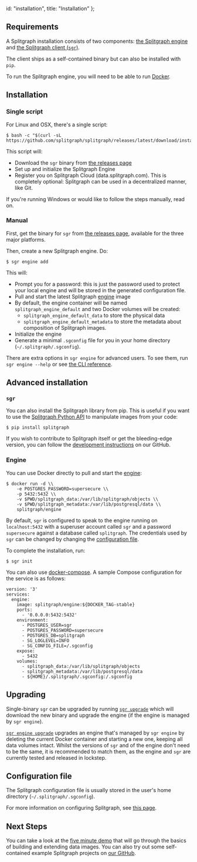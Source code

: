   id: "installation",
  title: "Installation"
};

## Requirements

A Splitgraph installation consists of two components: [the Splitgraph engine](../architecture/splitgraph_engine) and [the Splitgraph client (`sgr`)](../architecture/sgr_client).

The client ships as a self-contained binary but can also be installed with `pip`.

To run the Splitgraph engine, you will need to be able to run [Docker](https://www.docker.com/get-started).

## Installation

### Single script

For Linux and OSX, there's a single script:

```
$ bash -c "$(curl -sL https://github.com/splitgraph/splitgraph/releases/latest/download/install.sh)"
```

This script will:

  * Download the `sgr` binary from [the releases page](https://github.com/splitgraph/splitgraph/releases/latest)
  * Set up and initialize the Splitgraph Engine
  * Register you on Splitgraph Cloud (data.splitgraph.com). This is completely optional:
   Splitgraph can be used in a decentralized manner, like Git.

If you're running Windows or would like to follow the steps manually, read on.

### Manual

First, get the binary for `sgr` from [the releases page](https://github.com/splitgraph/splitgraph/releases/latest), available for the three major platforms.

Then, create a new Splitgraph engine. Do:

```
$ sgr engine add
```

This will:

  * Prompt you for a password: this is just the password used to protect your
    local engine and will be stored in the generated configuration file.
  * Pull and start the latest Splitgraph [engine](https://hub.docker.com/r/splitgraph/engine/) image
  * By default, the engine container will be named `splitgraph_engine_default` and two Docker volumes
    will be created:
    * `splitgraph_engine_default_data` to store the physical data
    * `splitgraph_engine_default_metadata` to store the metadata about composition of Splitgraph images.
  * Initialize the engine
  * Generate a minimal `.sgconfig` file for you in your home directory (`~/.splitgraph/.sgconfig`).

There are extra options in `sgr engine` for advanced users. To see them, run `sgr engine --help` or
see [the CLI reference](../sgr/engine_management/engine_add).

## Advanced installation

### `sgr`

You can also install the Splitgraph library from pip. This is useful if you want to use the
[Splitgraph Python API](../python_api/splitgraph) to manipulate images from your code:

```
$ pip install splitgraph
```

If you wish to contribute to Splitgraph itself or get the bleeding-edge version, you can follow
the [development instructions](https://github.com/splitgraph/splitgraph/#setting-up-a-development-environment)
on our GitHub.

### Engine

You can use Docker directly to pull and start the
[engine](https://hub.docker.com/r/splitgraph/engine/):

```
$ docker run -d \\
    -e POSTGRES_PASSWORD=supersecure \\
    -p 5432:5432 \\
    -v $PWD/splitgraph_data:/var/lib/splitgraph/objects \\
    -v $PWD/splitgraph_metadata:/var/lib/postgresql/data \\
    splitgraph/engine
```

By default, `sgr` is configured to speak to the engine running on
`localhost:5432` with a superuser account called `sgr` and a password
`supersecure` against a database called `splitgraph`. The credentials used by `sgr`
can be changed by changing the [configuration file](#configuration-file).

To complete the installation, run:

```
$ sgr init
```

You can also use [docker-compose](https://docs.docker.com/compose/). A sample
Compose configuration for the service is as follows:

```
version: '3'
services:
  engine:
    image: splitgraph/engine:${DOCKER_TAG-stable}
    ports:
      - '0.0.0.0:5432:5432'
    environment:
      - POSTGRES_USER=sgr
      - POSTGRES_PASSWORD=supersecure
      - POSTGRES_DB=splitgraph
      - SG_LOGLEVEL=INFO
      - SG_CONFIG_FILE=/.sgconfig
    expose:
      - 5432
    volumes:
      - splitgraph_data:/var/lib/splitgraph/objects
      - splitgraph_metadata:/var/lib/postgresql/data
      - ${HOME}/.splitgraph/.sgconfig:/.sgconfig
```

## Upgrading

Single-binary `sgr` can be upgraded by running [`sgr upgrade`](../sgr/miscellaneous/upgrade) which
will download the new binary and upgrade the engine (if the engine is managed by `sgr engine`).

[`sgr engine upgrade`](../sgr/miscellaneous/engine/upgrade) upgrades an engine that's managed by `sgr engine`
by deleting the current Docker container and starting a new one, keeping all data volumes intact.
Whilst the versions of `sgr` and of the engine don't need to be the same, it is recommended to match them, as the engine and `sgr` are currently tested and released in lockstep.

## Configuration file

The Splitgraph configuration file is usually stored in the user's home directory (`~/.splitgraph/.sgconfig`).

For more information on configuring Splitgraph, see [this page](../configuration/introduction).

## Next Steps

You can take a look at the [five minute demo](five_minute_demo) that will go through the basics of building
and extending data images. You can also try out some self-contained example Splitgraph projects
on [our GitHub](https://github.com/splitgraph/splitgraph/tree/master/examples).
